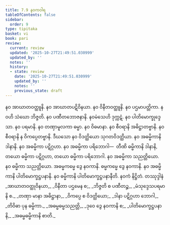 ```yaml
---
title: 7.9 နဝကဝါရ
tableOfContents: false
sidebar:
  order: 9
type: tipitaka
basket: vi
book: pari
review:
  current: review
  updated: '2025-10-27T21:49:51.030999'
  updated_by: ''
  notes: ''
  history:
  - state: review
    date: '2025-10-27T21:49:51.030999'
    updated_by: ''
    notes: ''
    previous_state: draft
---
```



<ReviewStatus review={frontmatter.review} showDetails={true} />

<HypothesisAnnotation frontmatter={frontmatter} />

<DynamicBreadcrumb />

<Division number="329" book="pari" e="ch" v="5" p="244">

<Paragraph number="1559" book="pari">
နဝ အာဃာတဝတ္ထူနိ. နဝ အာဃာတပဋိဝိနယာ. နဝ ဝိနီတဝတ္ထူနိ. နဝ ပဌမာပတ္တိကာ. နဝဟိ သံဃော ဘိဇ္ဇတိ. နဝ ပဏီတဘောဇနာနိ. နဝမံသေဟိ ဒုက္ကဋံ. နဝ ပါတိမောက္ခုဒ္ဒေသာ. နဝ ပရမာနိ. နဝ တဏှာမူလကာ ဓမ္မာ. နဝ ဝိဓမာနာ. နဝ စီဝရာနိ အဓိဋ္ဌာတဗ္ဗာနိ. နဝ စီဝရာနိ န ဝိကပ္ပေတဗ္ဗာနိ. ဒီဃသော နဝ ဝိဒတ္ထိယော သုဂတဝိဒတ္ထိယာ. နဝ အဓမ္မိကာနိ ဒါနာနိ. နဝ အဓမ္မိကာ ပဋိဂ္ဂဟာ. နဝ အဓမ္မိကာ ပရိဘောဂါ—  တီဏိ ဓမ္မိကာနိ ဒါနာနိ, တယော ဓမ္မိကာ ပဋိဂ္ဂဟာ, တယော ဓမ္မိကာ ပရိဘောဂါ. နဝ အဓမ္မိကာ သညတ္တိယော. နဝ ဓမ္မိကာ သညတ္တိယော. အဓမ္မကမ္မေ ဒွေ နဝကာနိ. ဓမ္မကမ္မေ ဒွေ နဝကာနိ. နဝ အဓမ္မိကာနိ ပါတိမောက္ခဋ္ဌပနာနိ. နဝ ဓမ္မိကာနိ ပါတိမောက္ခဋ္ဌပနာနီတိ.

</Paragraph>
</Division>

<Paragraph number="1560" type="center" book="pari">
နဝကံ နိဋ္ဌိတံ.



</Paragraph>

<Paragraph number="1561" type="center" book="pari">
တဿုဒ္ဒါနံ


</Paragraph>

<Paragraph number="1562" type="verses" book="pari">
_အာဃာတဝတ္ထုဝိနယာ,_  
_ဝိနီတာ ပဌမေန စ;_  
_ဘိဇ္ဇတိ စ ပဏီတဉ္စ,_  
_မံသုဒ္ဒေသပရမာနိ စ._  

</Paragraph>

<Paragraph number="1563" type="verses" book="pari">
_တဏှာ မာနာ အဓိဋ္ဌာနာ,_  
_ဝိကပ္ပေ စ ဝိဒတ္ထိယော;_  
_ဒါနာ ပဋိဂ္ဂဟာ ဘောဂါ,_  
_တိဝိဓာ ပုန ဓမ္မိကာ._  

</Paragraph>

<Paragraph number="1564" type="verses" book="pari">
_အဓမ္မဓမ္မသညတ္တိ,_  
_ဒုဝေ ဒွေ နဝကာနိ စ;_  
_ပါတိမောက္ခဋ္ဌပနာနိ,_  
_အဓမ္မဓမ္မိကာနိ စာတိ._
</Paragraph>